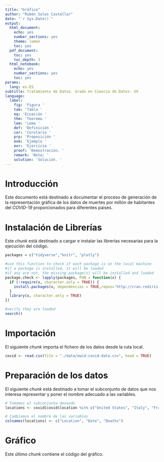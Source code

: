 ```yaml
---
title: "Gráfico"
author: "Rubén Sales Castellar"
date: "`r Sys.Date()`"
output:
  html_document:
    echo: yes
    number_sections: yes
    theme: lumen
    toc: yes
  pdf_document:
    toc: yes
    toc_depth: 3
  html_notebook:
    echo: yes
    number_sections: yes
    toc: yes
params:
  lang: es-ES
subtitle: Tratamiento de Datos. Grado en Ciencia de Datos- UV
language:
  label:
    fig: 'Figura '
    tab: 'Tabla '
    eq: 'Ecuación '
    thm: 'Teorema '
    lem: 'Lema '
    def: 'Definición '
    cor: 'Corolario '
    prp: 'Proposición '
    exm: 'Ejemplo '
    exr: 'Ejercicio '
    proof: 'Demostración. '
    remark: 'Nota: '
    solution: 'Solución. '
---
```


# Introducción

Este documento está destinado a documentar el proceso de generación de la representación gráfica de los datos de muertes por millón de habitantes del *COVID-19* proporcionados para diferentes paises.

# Instalación de Librerías

Este *chunk* está destinado a cargar e instalar las librerías necesarias para la ejecución del código.

```r
packages = c("tidyverse","knitr", "plotly")

#use this function to check if each package is on the local machine
#if a package is installed, it will be loaded
#if any are not, the missing package(s) will be installed and loaded
package.check <- lapply(packages, FUN = function(x) {
  if (!require(x, character.only = TRUE)) {
    install.packages(x, dependencies = TRUE,repos='http://cran.rediris.es')
  }
  library(x, character.only = TRUE)
})

#verify they are loaded
search()

```

# Importación

El siguiente *chunk* importa el fichero de los datos desde la ruta local.

```r
covid <- read.csv(file = "./data/owid-covid-data.csv", head = TRUE)

```

# Preparación de los datos

El siguiente *chunk* está destinado a tomar el subconjunto de datos que nos interesa representar y poner el nombre adecuado a las variables.

```r
# Tomamos el subconjunto deseado
locations <- covid[covid$location %in% c("United States", "Italy", "France", "Germany", "Canada", "Japan", "United Kingdom"), c("location", "date", "new_deaths_smoothed_per_million")]

# Cambiamos el nombre de las variables
colnames(locations) <- c("Location", "Date", "Deaths")

```

# Gráfico

Este último *chunk* contiene el código del gráfico.

```r

```
